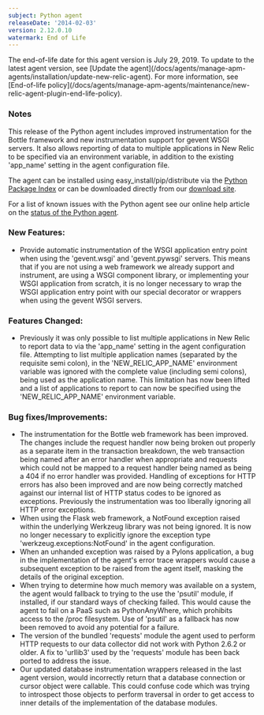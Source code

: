 ```yaml
---
subject: Python agent
releaseDate: '2014-02-03'
version: 2.12.0.10
watermark: End of Life
---
```


<Callout variant="important">
  The end-of-life date for this agent version is July 29, 2019. To update to the latest agent version, see [Update the agent](/docs/agents/manage-apm-agents/installation/update-new-relic-agent). For more information, see [End-of-life policy](/docs/agents/manage-apm-agents/maintenance/new-relic-agent-plugin-end-life-policy).
</Callout>

### Notes

This release of the Python agent includes improved instrumentation for the Bottle framework and new instrumentation support for gevent WSGI servers. It also allows reporting of data to multiple applications in New Relic to be specified via an environment variable, in addition to the existing 'app_name' setting in the agent configuration file.

The agent can be installed using easy_install/pip/distribute via the [Python Package Index](https://pypi.python.org/pypi/newrelic) or can be downloaded directly from our [download site](http://download.newrelic.com/python_agent/release/).

For a list of known issues with the Python agent see our online help article on the [status of the Python agent](https://newrelic.com/docs/python/status-of-python-agent).

### New Features:

* Provide automatic instrumentation of the WSGI application entry point when using the 'gevent.wsgi' and 'gevent.pywsgi' servers. This means that if you are not using a web framework we already support and instrument, are using a WSGI component library, or implementing your WSGI application from scratch, it is no longer necessary to wrap the WSGI application entry point with our special decorator or wrappers when using the gevent WSGI servers.

### Features Changed:

* Previously it was only possible to list multiple applications in New Relic to report data to via the 'app_name' setting in the agent configuration file. Attempting to list multiple application names (separated by the requisite semi colon), in the 'NEW_RELIC_APP_NAME' environment variable was ignored with the complete value (including semi colons), being used as the application name. This limitation has now been lifted and a list of applications to report to can now be specified using the 'NEW_RELIC_APP_NAME' environment variable.

### Bug fixes/Improvements:

* The instrumentation for the Bottle web framework has been improved. The changes include the request handler now being broken out properly as a separate item in the transaction breakdown, the web transaction being named after an error handler when appropriate and requests which could not be mapped to a request handler being named as being a 404 if no error handler was provided. Handling of exceptions for HTTP errors has also been improved and are now being correctly matched against our internal list of HTTP status codes to be ignored as exceptions. Previously the instrumentation was too liberally ignoring all HTTP error exceptions.
* When using the Flask web framework, a NotFound exception raised within the underlying Werkzeug library was not being ignored. It is now no longer necessary to explicitly ignore the exception type 'werkzeug.exceptions:NotFound' in the agent configuration.
* When an unhanded exception was raised by a Pylons application, a bug in the implementation of the agent's error trace wrappers would cause a subsequent exception to be raised from the agent itself, masking the details of the original exception.
* When trying to determine how much memory was available on a system, the agent would fallback to trying to the use the 'psutil' module, if installed, if our standard ways of checking failed. This would cause the agent to fail on a PaaS such as PythonAnyWhere, which prohibits access to the /proc filesystem. Use of 'psutil' as a fallback has now been removed to avoid any potential for a failure.
* The version of the bundled 'requests' module the agent used to perform HTTP requests to our data collector did not work with Python 2.6.2 or older. A fix to 'urllib3' used by the 'requests' module has been back ported to address the issue.
* Our updated database instrumentation wrappers released in the last agent version, would incorrectly return that a database connection or cursor object were callable. This could confuse code which was trying to introspect those objects to perform traversal in order to get access to inner details of the implementation of the database modules.
